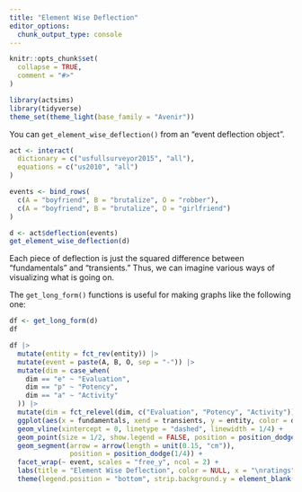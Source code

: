 ```yaml
---
title: "Element Wise Deflection"
editor_options: 
  chunk_output_type: console
---
```


```r
knitr::opts_chunk$set(
  collapse = TRUE,
  comment = "#>"
)
```

```r
library(actsims)
library(tidyverse)
theme_set(theme_light(base_family = "Avenir"))
```

You can `get_element_wise_deflection()` from an "event deflection object".

```r
act <- interact(
  dictionary = c("usfullsurveyor2015", "all"), 
  equations = c("us2010", "all")
)

events <- bind_rows(
  c(A = "boyfriend", B = "brutalize", O = "robber"),
  c(A = "boyfriend", B = "brutalize", O = "girlfriend")
) 

d <- act$deflection(events)
get_element_wise_deflection(d)
```

Each piece of deflection is just the squared difference between "fundamentals" and "transients." Thus, we can imagine various ways of visualizing what is going on.

The `get_long_form()` functions is useful for making graphs like the following one:

```r

df <- get_long_form(d)
df

df |> 
  mutate(entity = fct_rev(entity)) |> 
  mutate(event = paste(A, B, O, sep = "-")) |>
  mutate(dim = case_when(
    dim == "e" ~ "Evaluation",
    dim == "p" ~ "Potency",
    dim == "a" ~ "Activity"
  )) |> 
  mutate(dim = fct_relevel(dim, c("Evaluation", "Potency", "Activity"))) |> 
  ggplot(aes(x = fundamentals, xend = transients, y = entity, color = dim)) + 
  geom_vline(xintercept = 0, linetype = "dashed", linewidth = 1/4) +
  geom_point(size = 1/2, show.legend = FALSE, position = position_dodge(1/4)) + 
  geom_segment(arrow = arrow(length = unit(0.15, "cm")), 
               position = position_dodge(1/4)) + 
  facet_wrap(~ event, scales = "free_y", ncol = 2) + 
  labs(title = "Element Wise Deflection", color = NULL, x = "\nratings", y = NULL) +
  theme(legend.position = "bottom", strip.background.y = element_blank()) 

```

